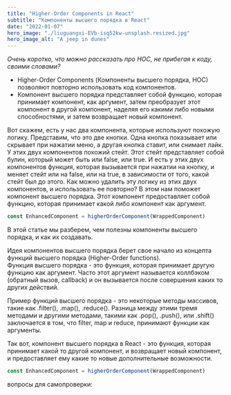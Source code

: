 ```yaml
---
title: "Higher-Order Components in React"
subtitle: "Компоненты высшего порядка в React"
date: "2022-01-07"
hero_image: "./liuguangxi-EVb-isq52kw-unsplash.resized.jpg"
hero_image_alt: "A jeep in dunes"
---
```


_Очень коротко, что можно рассказать про HOC, не прибегая к коду, своими словами?_

- Higher-Order Components (Компоненты высшего порядка, HOC) позволяют повторно использовать код компонентов.
- Компонент высшего порядка представляет собой функцию, которая принимает компонент, как аргумент, затем преобразует этот компонент в другой компонент, наделяя его какими либо новыми способностями, и затем возвращает новый компонент.

Вот скажем, есть у нас два компонента, которые используют похожую логику. Представим, что это две кнопки. Одна кнопка показывает или скрывает при нажатии меню, а другая кнопка ставит, или снимает лайк. У этих двух компонентов похожий стейт. Этот стейт представляет собой булин, который может быть или false, или true. И есть у этих двух компонентов функция, которая вызывается при нажатии на кнопку, и меняет стейт или на false, или на true, в зависимости от того, какой стейт был до этого. Как можно удалить эту логику из этих двух компонентов, и использовать ее повторно? В этом нам поможет компонент высшего порядка. Этот компонент предоставляет собой функцию, которая принимает какой либо компонент как аргумент.

```js
const EnhancedComponent = higherOrderComponent(WrappedComponent)
```

В этой статье мы разберем, чем полезны компоненты высшего порядка, и как их создавать.

Идея компонентов высшего порядка берет свое начало из концепта функций высшего порядка (Higher-Order functions). <br />
Функция высшего порядка - это функция, которая принимает другую функцию как аргумент. Часто этот аргумент называется коллбэком (обратный вызов, callback) и он вызывается после совершения каких то других действий.

Пример функций высшего порядка - это некоторые методы массивов, такие как .filter(), .map(), .reduce(). Разница между этими тремя методами и другими методами, такими как .pop(), .push(), или .shift() заключается в том, что filter, map и reduce, принимают функции как аргументы.

Так вот, компонент высшего порядка в React - это функция, которая принимает какой то другой компонент, и возвращает новый компонент, и предоставляет ему какие то новые дополнительные возможности.

```js
const EnhancedComponent = higherOrderComponent(WrappedComponent)
```

вопросы для самопроверки:
